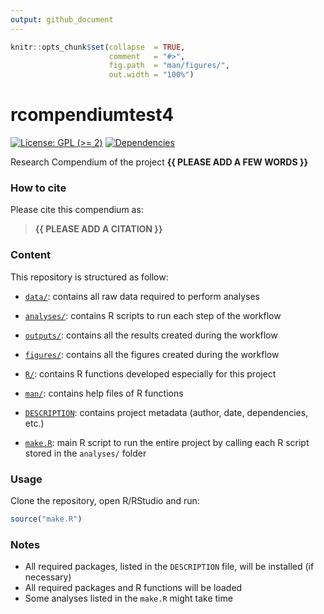 ```yaml
---
output: github_document
---
```


<!-- README.md is generated from README.Rmd. Please edit that file -->


```r
knitr::opts_chunk$set(collapse  = TRUE,
                      comment   = "#>",
                      fig.path  = "man/figures/",
                      out.width = "100%")
```



# rcompendiumtest4


<!-- badges: start -->
[![License: GPL (>= 2)](https://img.shields.io/badge/License-GPL%20%28%3E%3D%202%29-blue.svg)](https://choosealicense.com/licenses/gpl-2.0/)
[![Dependencies](https://img.shields.io/badge/dependencies-2/95-green?style=flat)](#)
<!-- badges: end -->


Research Compendium of the project **{{ PLEASE ADD A FEW WORDS }}**



### How to cite

Please cite this compendium as: 

> **{{ PLEASE ADD A CITATION }}**



### Content

This repository is structured as follow:

- [`data/`](https://github.com/avallecam/rcompendiumtest4/tree/master/data):
contains all raw data required to perform analyses

- [`analyses/`](https://github.com/avallecam/rcompendiumtest4/tree/main/analyses/):
contains R scripts to run each step of the workflow

- [`outputs/`](https://github.com/avallecam/rcompendiumtest4/tree/main/outputs):
contains all the results created during the workflow

- [`figures/`](https://github.com/avallecam/rcompendiumtest4/tree/main/figures):
contains all the figures created during the workflow

- [`R/`](https://github.com/avallecam/rcompendiumtest4/tree/main/R):
contains R functions developed especially for this project

- [`man/`](https://github.com/avallecam/rcompendiumtest4/tree/main/man):
contains help files of R functions

- [`DESCRIPTION`](https://github.com/avallecam/rcompendiumtest4/tree/main/DESCRIPTION):
contains project metadata (author, date, dependencies, etc.)

- [`make.R`](https://github.com/avallecam/rcompendiumtest4/tree/main/make.R):
main R script to run the entire project by calling each R script stored in the `analyses/` folder



### Usage

Clone the repository, open R/RStudio and run:

```r
source("make.R")
```



### Notes

- All required packages, listed in the `DESCRIPTION` file, will be installed (if necessary)
- All required packages and R functions will be loaded
- Some analyses listed in the `make.R` might take time
